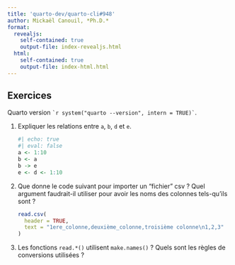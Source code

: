 ```yaml
---
title: 'quarto-dev/quarto-cli#948'
author: Mickaël Canouil, *Ph.D.*
format:
  revealjs:
    self-contained: true
    output-file: index-revealjs.html
  html:
    self-contained: true
    output-file: index-html.html
---
```


## Exercices {.smaller}

Quarto version `` `r system("quarto --version", intern = TRUE)` ``.

1. Expliquer les relations entre `a`, `b`, `d` et `e`.

    ```r
    #| echo: true
    #| eval: false
    a <- 1:10
    b <- a
    b -> e
    e <- d <- 1:10
    ```

2. Que donne le code suivant pour importer un "fichier" csv&nbsp;?
    Quel argument faudrait-il utiliser pour avoir les noms des colonnes tels-qu'ils sont&nbsp;?

    ```.r
    read.csv(
      header = TRUE,
      text = "1ere_colonne,deuxième_colonne,troisième colonne\n1,2,3"
    )
    ```

3. Les fonctions `read.*()` utilisent `make.names()`&nbsp;? Quels sont les règles de conversions utilisées&nbsp;?
